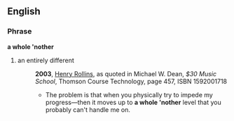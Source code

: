 ==English==

===Phrase===
'''a whole &#39;nother'''

# {{proscribed}} an entirely different
#: '''2003''', [[w:Henry Rollins|Henry Rollins]], as quoted in Michael W. Dean, ''$30 Music School'', Thomson Course Technology, page 457, ISBN 1592001718
#:*The problem is that when you physically try to impede my progress&mdash;then it moves up to '''a whole 'nother''' level that you probably can't handle me on.